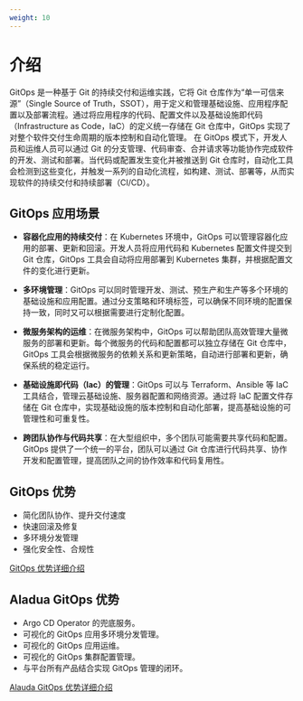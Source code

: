 ```yaml
---
weight: 10
---
```



# 介绍

GitOps 是一种基于 Git 的持续交付和运维实践，它将 Git 仓库作为“单一可信来源”（Single Source of Truth，SSOT），用于定义和管理基础设施、应用程序配置以及部署流程。通过将应用程序的代码、配置文件以及基础设施即代码（Infrastructure as Code，IaC）的定义统一存储在 Git 仓库中，GitOps 实现了对整个软件交付生命周期的版本控制和自动化管理。
在 GitOps 模式下，开发人员和运维人员可以通过 Git 的分支管理、代码审查、合并请求等功能协作完成软件的开发、测试和部署。当代码或配置发生变化并被推送到 Git 仓库时，自动化工具会检测到这些变化，并触发一系列的自动化流程，如构建、测试、部署等，从而实现软件的持续交付和持续部署（CI/CD）。

## GitOps 应用场景

- **容器化应用的持续交付**：在 Kubernetes 环境中，GitOps 可以管理容器化应用的部署、更新和回滚。开发人员将应用代码和 Kubernetes 配置文件提交到 Git 仓库，GitOps 工具会自动将应用部署到 Kubernetes 集群，并根据配置文件的变化进行更新。

- **多环境管理**：GitOps 可以同时管理开发、测试、预生产和生产等多个环境的基础设施和应用配置。通过分支策略和环境标签，可以确保不同环境的配置保持一致，同时又可以根据需要进行定制化配置。

- **微服务架构的运维**：在微服务架构中，GitOps 可以帮助团队高效管理大量微服务的部署和更新。每个微服务的代码和配置都可以独立存储在 Git 仓库中，GitOps 工具会根据微服务的依赖关系和更新策略，自动进行部署和更新，确保系统的稳定运行。

- **基础设施即代码（Iac）的管理**：GitOps 可以与 Terraform、Ansible 等 IaC 工具结合，管理云基础设施、服务器配置和网络资源。通过将 IaC 配置文件存储在 Git 仓库中，实现基础设施的版本控制和自动化部署，提高基础设施的可管理性和可重复性。

- **跨团队协作与代码共享**：在大型组织中，多个团队可能需要共享代码和配置。GitOps 提供了一个统一的平台，团队可以通过 Git 仓库进行代码共享、协作开发和配置管理，提高团队之间的协作效率和代码复用性。


## GitOps 优势

- 简化团队协作、提升交付速度
- 快速回滚及修复
- 多环境分发管理
- 强化安全性、合规性

[GitOps 优势详细介绍](./concept/gitops_concept_infro.mdx#gitops-advantage)

## Aladua GitOps 优势

- Argo CD Operator 的兜底服务。
- 可视化的 GitOps 应用多环境分发管理。
- 可视化的 GitOps 应用运维。
- 可视化的 GitOps 集群配置管理。
- 与平台所有产品结合实现 GitOps 管理的闭环。

[Alauda GitOps 优势详细介绍](./concept/alauda_gitops_concept_argocd.mdx#alauda-gitops-advantage)

